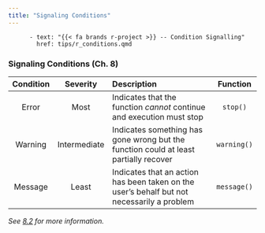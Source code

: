 ```yaml
---
title: "Signaling Conditions"
---
```


          - text: "{{< fa brands r-project >}} -- Condition Signalling"
            href: tips/r_conditions.qmd

### Signaling Conditions (Ch. 8)

| **Condition** | **Severity** | **Description** | **Function** |
|:---:|:---:|:-----------------------------|:---:|
| Error | Most | Indicates that the function _cannot_ continue and execution must stop | `stop()` |
| Warning | Intermediate | Indicates something has gone wrong but the function could at least partially recover | `warning()` |
| Message | Least | Indicates that an action has been taken on the user's behalf but not necessarily a problem | `message()` |

_See [8.2](https://adv-r.hadley.nz/conditions.html#signalling-conditions) for more information._
